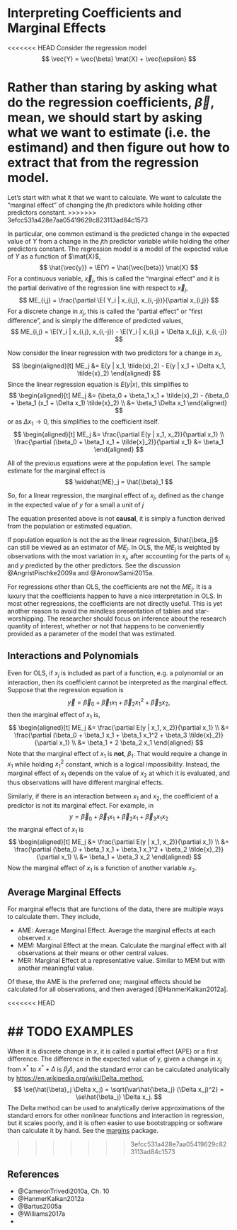 # Interpreting Coefficients and Marginal Effects

<<<<<<< HEAD
Consider the regression model
$$
\vec{Y} = \vec{\beta} \mat{X} + \vec{\epsilon}
$$

Rather than staring by asking what do the regression coefficients, $\vec{\beta}$, mean, we should start by asking what we want to estimate (i.e. the estimand) and then figure out how to extract that from the regression model.
=======
Let's start with what it that we want to calculate. 
We want to calculate the "marginal effect" of changing the $j$th predictors while holding other predictors constant.
>>>>>>> 3efcc531a428e7aa05419629c823113ad84c1573

In particular, one common estimand is the predicted change in the expected value of $Y$ from a change in the $j$th predictor variable while holding the other predictors constant.
The regression model is a model of the expected value of $Y$ as a function of $\mat{X}$,
$$
\hat{\vec{y}} = \E(Y) = \hat{\vec{beta}} \mat{X}
$$
For a continuous variable, $\vec{x}_j$, this is called the "marginal effect" and it is the partial derivative of the regression line with respect to $\vec{x}_j$,
$$
ME_{i,j} =  \frac{\partial \E( Y_i | x_{i,j}, x_{i,-j})}{\partial x_{i,j}}
$$
For a discrete change in $x_j$, this is called the "partial effect" or "first difference", and is simply the difference of predicted values,
$$
ME_{i,j} =  \E(Y_i | x_{i,j}, x_{i,-j}) - \E(Y_i | x_{i,j} + \Delta x_{i,j}, x_{i,-j})
$$


Now consider the linear regression with two predictors for a change in $x_1$,
$$
\begin{aligned}[t]
ME_j &=  E(y | x_1, \tilde{x}_2) - E(y | x_1 + \Delta x_1, \tilde{x}_2)
\end{aligned}
$$
Since the linear regression equation is $E(y | x)$, this simplifies to
$$
\begin{aligned}[t]
ME_j &=  (\beta_0 + \beta_1 x_1 + \tilde{x}_2) - (\beta_0 + \beta_1 (x_1 + \Delta x_1) \tilde{x}_2) \\
&= \beta_1 \Delta x_1
\end{aligned}
$$
or as $\Delta x_1 \to 0$, this simplifies to the coefficient itself.
$$
\begin{aligned}[t]
ME_j &=  \frac{\partial E(y | x_1, x_2)}{\partial x_1} \\
\frac{\partial (\beta_0 + \beta_1 x_1 + \tilde{x}_2)}{\partial x_1}
&= \beta_1
\end{aligned}
$$

All of the previous equations were at the population level.
The sample estimate for the marginal effect is
$$
\widehat{ME}_j = \hat{\beta}_1
$$

So, for a linear regression, the marginal effect of $x_j$, defined as the change in the expected value of $y$ for a small a unit of $j$

The equation presented above is not **causal**, it is simply a function derived from the population or estimated equation. 

If population equation is not the as the linear regression,  $\hat{\beta_j}$ can still be viewed as an estimator of $ME_j$. In OLS, the $ME_j$ is weighted by observations with the most variation in $x_j$, after accounting for the parts of $x_j$ and $y$ predicted by the other predictors. See the discussion @AngristPischke2009a and @AronowSamii2015a. 

For regressions other than OLS, the coefficients are not the $ME_j$.
It is a luxury that the coefficients happen to have a nice interpretation in OLS.
In most other regressions, the coefficients are not directly useful. This is yet another
reason to avoid the mindless presentation of tables and star-worshipping. 
The researcher should focus on inference about the research quantity of interest, whether
or not that happens to be conveniently provided as a parameter of the model that was estimated.

## Interactions and Polynomials

Even for OLS, if $x_j$ is included as part of a function, e.g. a polynomial or an interaction, then its coefficient cannot be interpreted as the marginal effect. Suppose that the regression equation is
$$
\vec{y} = \vec{\beta}_0 + \vec{\beta}_1 x_1 + \vec{\beta}_2 x_1^2 + \vec{\beta}_3 x_2,
$$
then the marginal effect of $x_1$ is,
$$
\begin{aligned}[t]
ME_j &=  \frac{\partial E(y | x_1, x_2)}{\partial x_1} \\
&= \frac{\partial (\beta_0 + \beta_1 x_1 + \beta_1 x_1^2 +  \beta_3 \tilde{x}_2)}{\partial x_1} \\
&= \beta_1 + 2 \beta_2 x_1
\end{aligned}
$$
Note that the marginal effect of $x_1$ is **not**, $\beta_1$. 
That would require a change in $x_1$ while holding $x_1 ^ 2$ constant, which is a logical impossibility.
Instead, the marginal effect of $x_1$ depends on the value of $x_2$ at which it is evaluated, and 
thus observations will have different marginal effects.

Similarly, if there is an interaction between $x_1$ and $x_2$, the coefficient of a predictor
is not its marginal effect.
For example, in
$$
y = \vec{\beta}_0 + \vec{\beta}_1 x_1 + \vec{\beta}_2 x_1 + \vec{\beta}_3 x_1 x_2
$$
the marginal effect of $x_1$ is
$$
\begin{aligned}[t]
ME_j &=  \frac{\partial E(y | x_1, x_2)}{\partial x_1} \\
&= \frac{\partial (\beta_0 + \beta_1 x_1 + \beta_1 x_1^2 +  \beta_2 \tilde{x}_2)}{\partial x_1} \\
&= \beta_1 + \beta_3 x_2
\end{aligned}
$$
Now the marginal effect of $x_1$ is a function of another variable $x_2$.

## Average Marginal Effects

For marginal effects that are functions of the data, there are multiple ways to calculate them. They include,

- AME: Average Marginal Effect. Average the marginal effects at each observed $x$.
- MEM: Marginal Effect at the mean. Calculate the marginal effect with all observations at their means or other central values.
- MER: Marginal Effect at a representative value. Similar to MEM but with another meaningful value.

Of these, the AME is the preferred one; marginal effects should be calculated for all observations, and then averaged [@HanmerKalkan2012a].

<<<<<<< HEAD
<!-- When it is discrete change in $x$, it is called a partial effect (APE) or a first difference. -->
<!-- The difference in the expected value of y, given a change in $x_j$ from $x^*$ to $x^* + \Delta$ is $\beta_j \Delta$, and the standard error can be approximated  by [https://en.wikipedia.org/wiki/Delta_method](https://en.wikipedia.org/wiki/Delta_method), -->
<!-- $$ -->
<!-- \se(\hat{\beta}_j \Delta x) = \sqrt{\Var\hat{\beta_j} (\Delta x)^2 } = \se\hat{\beta_j} \Delta x. -->
<!-- $$ -->
<!-- The Delta method can be used to analytically derive approximations of the standard errors for other nonlinear functions and interaction in regression, but it scales poorly, and it is often easier to use bootstrapping or software than calculate it by hand. See the [margins](https://github.com/leeper/margins) package. -->

## TODO EXAMPLES
=======
When it is discrete change in $x$, it is called a partial effect (APE) or a first difference.
The difference in the expected value of y, given a change in $x_j$ from $x^*$ to $x^* + \Delta$ is $\beta_j \Delta$, and the standard error can be calculated analytically by [https://en.wikipedia.org/wiki/Delta_method](https://en.wikipedia.org/wiki/Delta_method),
$$
\se(\hat{\beta}_j \Delta x_j) = \sqrt{\var\hat{\beta_j} (\Delta x_j)^2} = \se\hat{\beta_j} \Delta x_j.
$$
The Delta method can be used to analytically derive approximations of the standard errors for other nonlinear functions and interaction in regression, but it scales poorly, and it is often easier to use bootstrapping or software than calculate it by hand. See the [margins](https://github.com/leeper/margins) package.

>>>>>>> 3efcc531a428e7aa05419629c823113ad84c1573

## References

- @CameronTrivedi2010a, Ch. 10
- @HanmerKalkan2012a
- @Bartus2005a
- @Williams2017a
- 

